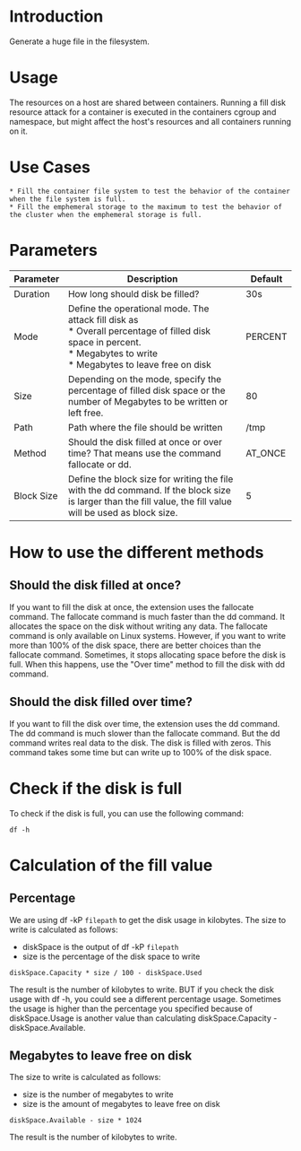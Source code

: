 # Introduction

Generate a huge file in the filesystem.

# Usage
The resources on a host are shared between containers.
Running a fill disk resource attack for a container is executed in the containers cgroup and namespace, but might affect the host's resources and all containers running on it.

# Use Cases

    * Fill the container file system to test the behavior of the container when the file system is full.
    * Fill the emphemeral storage to the maximum to test the behavior of the cluster when the emphemeral storage is full.

# Parameters

| Parameter  | Description                                                                                                                                                                         | Default |
|------------|-------------------------------------------------------------------------------------------------------------------------------------------------------------------------------------|---------|
| Duration   | How long should disk be filled?                                                                                                                                                     | 30s     |
| Mode       | Define the operational mode. The attack fill disk as <br/> * Overall percentage of filled disk space in percent. <br/> * Megabytes to write <br/> * Megabytes to leave free on disk | PERCENT |
| Size       | Depending on the mode, specify the percentage of filled disk space or the number of Megabytes to be written or left free.                                                           | 80      |
| Path       | Path where the file should be written                                                                                                                                               | /tmp    |
| Method     | Should the disk filled at once or over time? That means use the command fallocate or dd.                                                                                            | AT_ONCE |
| Block Size | Define the block size for writing the file with the dd command. If the block size is larger than the fill value, the fill value will be used as block size.                         | 5       |

# How to use the different methods
## Should the disk filled at once?
If you want to fill the disk at once, the extension uses the fallocate command. The fallocate command is much faster than the dd command.
It allocates the space on the disk without writing any data. The fallocate command is only available on Linux systems.
However, if you want to write more than 100% of the disk space, there are better choices than the fallocate command. Sometimes, it stops allocating space before the disk is full.
When this happens, use the "Over time" method to fill the disk with dd command.

## Should the disk filled over time?
If you want to fill the disk over time, the extension uses the dd command. The dd command is much slower than the fallocate command.
But the dd command writes real data to the disk. The disk is filled with zeros.
This command takes some time but can write up to 100% of the disk space.

# Check if the disk is full
To check if the disk is full, you can use the following command:
```
df -h
```

# Calculation of the fill value
## Percentage
We are using df -kP `filepath` to get the disk usage in kilobytes.
The size to write is calculated as follows:
- diskSpace is the output of df -kP `filepath`
- size is the percentage of the disk space to write

```
diskSpace.Capacity * size / 100 - diskSpace.Used
```

The result is the number of kilobytes to write.
BUT if you check the disk usage with df -h, you could see a different percentage usage. Sometimes the usage is higher than the percentage you specified because of diskSpace.Usage is another value than calculating diskSpace.Capacity - diskSpace.Available.

## Megabytes to leave free on disk
The size to write is calculated as follows:
- size is the number of megabytes to write
- size is the amount of megabytes to leave free on disk

```
diskSpace.Available - size * 1024
```

The result is the number of kilobytes to write.
